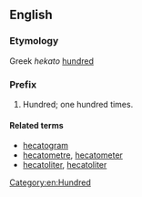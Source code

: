 ==English==

===Etymology===
Greek ''hekato'' [[hundred]]

===Prefix===
{{en-prefix}}

# Hundred; one hundred times.

====Related terms====

* [[hecatogram]]
* [[hecatometre]], [[hecatometer]]
* [[hecatoliter]], [[hecatoliter]]

[[Category:en:Hundred]]